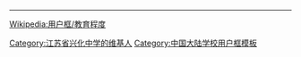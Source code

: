 
{{Userbox-2
  |border-c = #39275b
  |border-s = 1
  |id1-c    = #e2d06d
  |id1-s    = 12
  |id1-fc   = #39275b
  |id2-c    = #034da2
  |id2-s    = 12
  |id2-fc   = #FFFFFF
  |info-c   = green
  |info-s   = 8
  |info-fc  = #FFFF
  |id1      = 兴化中学
  |id2      = 正实
  |info     = 这个用户是[[江苏省兴化中学|'''<span style="color:white;">江苏省兴化中学</span>''']]的校友、学生或老师。
}}
[[Category:江苏省兴化中学的维基人]]
<noinclude>
<div style="clear:both">
----
[[Wikipedia:用户框/教育程度]]</div>
{{UF-hcard-part}}
[[Category:中国大陆学校用户框模板]]
</noinclude>